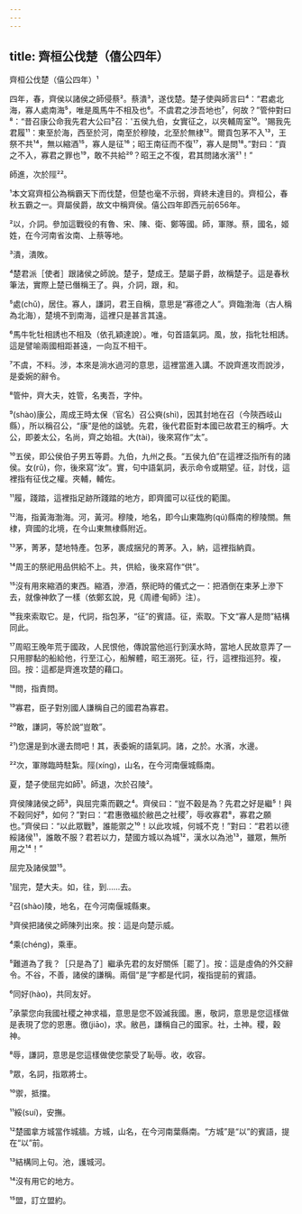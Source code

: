 ```yaml
---
---
---
```

title: 齊桓公伐楚（僖公四年）
---




齊桓公伐楚（僖公四年）¹

四年，春，齊侯以諸侯之師侵蔡²。蔡潰³，遂伐楚。楚子使與師言曰⁴：“君處北海，寡人處南海⁵，唯是風馬牛不相及也⁶。不虞君之涉吾地也⁷，何故？”管仲對曰⁸：“昔召康公命我先君大公曰⁹召：'五侯九伯，女實征之，以夾輔周室¹⁰。'賜我先君履¹¹：東至於海，西至於河，南至於穆陵，北至於無棣¹²。爾貢包茅不入¹³，王祭不共¹⁴，無以縮酒¹⁵，寡人是征¹⁶；昭王南征而不復¹⁷，寡人是問¹⁸。”對曰：“貢之不入，寡君之罪也¹⁹，敢不共給²⁰？昭王之不復，君其問諸水濱²¹！”

師進，次於陘²²。

¹本文寫齊桓公為稱霸天下而伐楚，但楚也毫不示弱，齊終未達目的。齊桓公，春秋五霸之一。齊屬侯爵，故文中稱齊侯。僖公四年即西元前656年。

²以，介詞。參加這戰役的有魯、宋、陳、衛、鄭等國。師，軍隊。蔡，國名，姬姓，在今河南省汝南、上蔡等地。

³潰，潰敗。

⁴楚君派［使者］跟諸侯之師說。楚子，楚成王。楚屬子爵，故稱楚子。這是春秋筆法，實際上楚已僭稱王了。與，介詞，跟，和。

⁵處(chǔ)，居住。寡人，謙詞，君王自稱，意思是“寡德之人”。齊臨渤海（古人稱為北海），楚境不到南海，這裡只是甚言其遠。

⁶馬牛牝牡相誘也不相及（依孔穎達說）。唯，句首語氣詞。風，放，指牝牡相誘。這是譬喻兩國相距甚遠，一向互不相干。

⁷不虞，不料。涉，本來是淌水過河的意思，這裡當進入講。不說齊進攻而說涉，是委婉的辭令。

⁸管仲，齊大夫，姓管，名夷吾，字仲。

⁹(shào)康公，周成王時太保（官名）召公奭(shì)，因其封地在召（今陝西岐山縣），所以稱召公，“康”是他的諡號。先君，後代君臣對本國已故君王的稱呼。大公，即姜太公，名尚，齊之始祖。大(tài)，後來寫作“太”。

¹⁰五侯，即公侯伯子男五等爵。九伯，九州之長。“五侯九伯”在這裡泛指所有的諸侯。女(rǔ)，你，後來寫“汝”。實，句中語氣詞，表示命令或期望。征，討伐，這裡指有征伐之權。夾輔，輔佐。

¹¹履，踐踏，這裡指足跡所踐踏的地方，即齊國可以征伐的範圍。

¹²海，指黃海渤海。河，黃河。穆陵，地名，即今山東臨朐(qú)縣南的穆陵關。無棣，齊國的北境，在今山東無棣縣附近。

¹³茅，菁茅，楚地特產。包茅，裹成捆兒的菁茅。入，納，這裡指納貢。

¹⁴周王的祭祀用品供給不上。共，供給，後來寫作“供”。

¹⁵沒有用來縮酒的東西。縮酒，滲酒，祭祀時的儀式之一：把酒倒在束茅上滲下去，就像神飲了一樣（依鄭玄說，見《周禮·甸師》注）。

¹⁶我來索取它。是，代詞，指包茅，“征”的賓語。征，索取。下文“寡人是問”結構同此。

¹⁷周昭王晚年荒于國政，人民恨他，傳說當他巡行到漢水時，當地人民故意弄了一只用膠黏的船給他，行至江心，船解體，昭王溺死。征，行，這裡指巡狩。複，回。按：這都是齊進攻楚的藉口。

¹⁸問，指責問。

¹⁹寡君，臣子對別國人謙稱自己的國君為寡君。

²⁰敢，謙詞，等於說“豈敢”。

²¹)您還是到水邊去問吧！其，表委婉的語氣詞。諸，之於。水濱，水邊。

²²次，軍隊臨時駐紮。陘(xíng)，山名，在今河南偃城縣南。

夏，楚子使屈完如師¹。師退，次於召陵²。

齊侯陳諸侯之師³，與屈完乘而觀之⁴。齊侯曰：“豈不穀是為？先君之好是繼⁵！與不穀同好⁶，如何？”對曰：“君惠徼福於敝邑之社稷⁷，辱收寡君⁸，寡君之願也。”齊侯曰：“以此眾戰⁹，誰能禦之¹⁰！以此攻城，何城不克！”對曰：“君若以德綏諸侯¹¹，誰敢不服？君若以力，楚國方城以為城¹²，漢水以為池¹³，雖眾，無所用之¹⁴！”

屈完及諸侯盟¹⁵。

¹屈完，楚大夫。如，往，到……去。

²召(shào)陵，地名，在今河南偃城縣東。

³齊侯把諸侯之師陳列出來。按：這是向楚示威。

⁴乘(chéng)，乘車。

⁵難道為了我？［只是為了］繼承先君的友好關係［罷了］。按：這是虛偽的外交辭令。不谷，不善，諸侯的謙稱。兩個“是”字都是代詞，複指提前的賓語。

⁶同好(hào)，共同友好。

⁷承蒙您向我國社稷之神求福，意思是您不毀滅我國。惠，敬詞，意思是您這樣做是表現了您的恩惠。徼(jiāo)，求。敝邑，謙稱自己的國家。社，土神。稷，穀神。

⁸辱，謙詞，意思是您這樣做使您蒙受了恥辱。收，收容。

⁹眾，名詞，指眾將士。

¹⁰禦，抵擋。

¹¹綏(suí)，安撫。

¹²楚國拿方城當作城牆。方城，山名，在今河南葉縣南。“方城”是“以”的賓語，提在“以”前。

¹³結構同上句。池，護城河。

¹⁴沒有用它的地方。

¹⁵盟，訂立盟約。